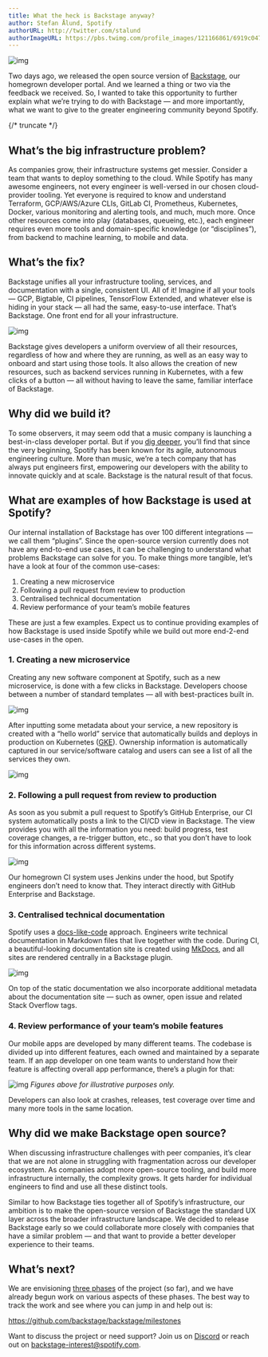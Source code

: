 ```yaml
---
title: What the heck is Backstage anyway?
author: Stefan Ålund, Spotify
authorURL: http://twitter.com/stalund
authorImageURL: https://pbs.twimg.com/profile_images/121166861/6919c047c0d0edaace78c3009b28e917-user-full-200-130.generated_400x400.jpg
---
```


![img](assets/2/spotify-labs-header.png)

Two days ago, we released the open source version of [Backstage](https://backstage.io/), our homegrown developer portal. And we learned a thing or two via the feedback we received. So, I wanted to take this opportunity to further explain what we’re trying to do with Backstage — and more importantly, what we want to give to the greater engineering community beyond Spotify.


{/* truncate */}

## What’s the big infrastructure problem?

As companies grow, their infrastructure systems get messier. Consider a team that wants to deploy something to the cloud. While Spotify has many awesome engineers, not every engineer is well-versed in our chosen cloud-provider tooling. Yet everyone is required to know and understand Terraform, GCP/AWS/Azure CLIs, GitLab CI, Prometheus, Kubernetes, Docker, various monitoring and alerting tools, and much, much more. Once other resources come into play (databases, queueing, etc.), each engineer requires even more tools and domain-specific knowledge (or “disciplines”), from backend to machine learning, to mobile and data.

## What’s the fix?

Backstage unifies all your infrastructure tooling, services, and documentation with a single, consistent UI. All of it! Imagine if all your tools — GCP, Bigtable, CI pipelines, TensorFlow Extended, and whatever else is hiding in your stack — all had the same, easy-to-use interface. That’s Backstage. One front end for all your infrastructure.

![img](assets/2/screen.gif)

Backstage gives developers a uniform overview of all their resources, regardless of how and where they are running, as well as an easy way to onboard and start using those tools. It also allows the creation of new resources, such as backend services running in Kubernetes, with a few clicks of a button — all without having to leave the same, familiar interface of Backstage.

## Why did we build it?

To some observers, it may seem odd that a music company is launching a best-in-class developer portal. But if you [dig deeper](https://backstage.io/background), you’ll find that since the very beginning, Spotify has been known for its agile, autonomous engineering culture. More than music, we’re a tech company that has always put engineers first, empowering our developers with the ability to innovate quickly and at scale. Backstage is the natural result of that focus.

## What are examples of how Backstage is used at Spotify?

Our internal installation of Backstage has over 100 different integrations — we call them “plugins”. Since the open-source version currently does not have any end-to-end use cases, it can be challenging to understand what problems Backstage can solve for you. To make things more tangible, let’s have a look at four of the common use-cases:

1. Creating a new microservice
2. Following a pull request from review to production
3. Centralised technical documentation
4. Review performance of your team’s mobile features

These are just a few examples. Expect us to continue providing examples of how Backstage is used inside Spotify while we build out more end-2-end use-cases in the open.

### 1. Creating a new microservice

Creating any new software component at Spotify, such as a new microservice, is done with a few clicks in Backstage. Developers choose between a number of standard templates — all with best-practices built in.

![img](assets/2/1.png)

After inputting some metadata about your service, a new repository is created with a “hello world” service that automatically builds and deploys in production on Kubernetes ([GKE](https://cloud.google.com/kubernetes-engine)). Ownership information is automatically captured in our service/software catalog and users can see a list of all the services they own.

![img](assets/2/2.png)

### 2. Following a pull request from review to production

As soon as you submit a pull request to Spotify’s GitHub Enterprise, our CI system automatically posts a link to the CI/CD view in Backstage. The view provides you with all the information you need: build progress, test coverage changes, a re-trigger button, etc., so that you don’t have to look for this information across different systems.

![img](assets/2/3.png)

Our homegrown CI system uses Jenkins under the hood, but Spotify engineers don’t need to know that. They interact directly with GitHub Enterprise and Backstage.

### 3. Centralised technical documentation

Spotify uses a [docs-like-code](https://www.youtube.com/watch?v=uFGCaZmA6d4) approach. Engineers write technical documentation in Markdown files that live together with the code. During CI, a beautiful-looking documentation site is created using [MkDocs](https://www.mkdocs.org/), and all sites are rendered centrally in a Backstage plugin.

![img](assets/2/4.png)

On top of the static documentation we also incorporate additional metadata about the documentation site — such as owner, open issue and related Stack Overflow tags.

### 4. Review performance of your team’s mobile features

Our mobile apps are developed by many different teams. The codebase is divided up into different features, each owned and maintained by a separate team. If an app developer on one team wants to understand how their feature is affecting overall app performance, there’s a plugin for that:

![img](assets/2/5.png)
_Figures above for illustrative purposes only._

Developers can also look at crashes, releases, test coverage over time and many more tools in the same location.

## Why did we make Backstage open source?

When discussing infrastructure challenges with peer companies, it’s clear that we are not alone in struggling with fragmentation across our developer ecosystem. As companies adopt more open-source tooling, and build more infrastructure internally, the complexity grows. It gets harder for individual engineers to find and use all these distinct tools.

Similar to how Backstage ties together all of Spotify’s infrastructure, our ambition is to make the open-source version of Backstage the standard UX layer across the broader infrastructure landscape. We decided to release Backstage early so we could collaborate more closely with companies that have a similar problem — and that want to provide a better developer experience to their teams.

## What’s next?

We are envisioning [three phases](https://github.com/backstage/backstage/milestones) of the project (so far), and we have already begun work on various aspects of these phases. The best way to track the work and see where you can jump in and help out is:

https://github.com/backstage/backstage/milestones

Want to discuss the project or need support? Join us on [Discord](https://discord.gg/backstage-687207715902193673) or reach out on [backstage-interest@spotify.com](mailto:backstage-interest@spotify.com).
